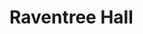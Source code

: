 
# Raventree Hall
<ProjectDetails
  floatRight
  region="Riverlands"
  house="House Blackwood"
  type="Castle"
  status="Completed"
  warp="/warp raventreehall"
  projectLead="MrTXI"
  dateStarted="2013-07-13T07:00:00+00:00"
  dateCompleted="2013-07-13T07:00:00+00:00"
/>
